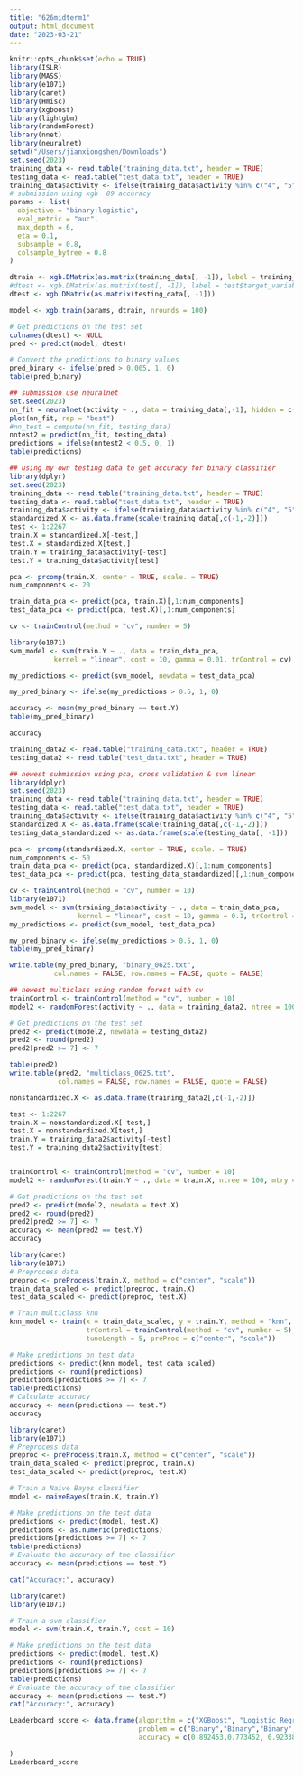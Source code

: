 ```yaml
---
title: "626midterm1"
output: html_document
date: "2023-03-21"
---
```


```r
knitr::opts_chunk$set(echo = TRUE)
library(ISLR)
library(MASS)
library(e1071)
library(caret)
library(Hmisc)
library(xgboost)
library(lightgbm)
library(randomForest)
library(nnet)
library(neuralnet)
setwd("/Users/jianxiongshen/Downloads")
set.seed(2023)
training_data <- read.table("training_data.txt", header = TRUE)
testing_data <- read.table("test_data.txt", header = TRUE)
training_data$activity <- ifelse(training_data$activity %in% c("4", "5", "6"), 0, 1)
# submission using xgb  89 accuracy
params <- list(
  objective = "binary:logistic",
  eval_metric = "auc",
  max_depth = 6,
  eta = 0.1,
  subsample = 0.8,
  colsample_bytree = 0.8
)

dtrain <- xgb.DMatrix(as.matrix(training_data[, -1]), label = training_data$activity)
#dtest <- xgb.DMatrix(as.matrix(test[, -1]), label = test$target_variable)
dtest <- xgb.DMatrix(as.matrix(testing_data[, -1]))

model <- xgb.train(params, dtrain, nrounds = 100) 

# Get predictions on the test set
colnames(dtest) <- NULL
pred <- predict(model, dtest)

# Convert the predictions to binary values
pred_binary <- ifelse(pred > 0.005, 1, 0)
table(pred_binary)

```


```r
## submission use neuralnet
set.seed(2023)
nn_fit = neuralnet(activity ~ ., data = training_data[,-1], hidden = c(10,5), act.fct = "logistic", linear.output=F)
plot(nn_fit, rep = "best")
#nn_test = compute(nn_fit, testing_data)
nntest2 = predict(nn_fit, testing_data)
predictions = ifelse(nntest2 < 0.5, 0, 1)
table(predictions)

```


```r
## using my own testing data to get accuracy for binary classifier
library(dplyr)
set.seed(2023)
training_data <- read.table("training_data.txt", header = TRUE)
testing_data <- read.table("test_data.txt", header = TRUE)
training_data$activity <- ifelse(training_data$activity %in% c("4", "5", "6"), 0, 1)
standardized.X <- as.data.frame(scale(training_data[,c(-1,-2)]))
test <- 1:2267
train.X = standardized.X[-test,]
test.X = standardized.X[test,]
train.Y = training_data$activity[-test]
test.Y = training_data$activity[test]

pca <- prcomp(train.X, center = TRUE, scale. = TRUE)
num_components <- 20

train_data_pca <- predict(pca, train.X)[,1:num_components]
test_data_pca <- predict(pca, test.X)[,1:num_components]

cv <- trainControl(method = "cv", number = 5)

library(e1071)
svm_model <- svm(train.Y ~ ., data = train_data_pca, 
           kernel = "linear", cost = 10, gamma = 0.01, trControl = cv)

my_predictions <- predict(svm_model, newdata = test_data_pca)

my_pred_binary <- ifelse(my_predictions > 0.5, 1, 0)

accuracy <- mean(my_pred_binary == test.Y)
table(my_pred_binary)

accuracy
```



```r
training_data2 <- read.table("training_data.txt", header = TRUE)
testing_data2 <- read.table("test_data.txt", header = TRUE)
```





```r
## newest submission using pca, cross validation & svm linear 
library(dplyr)
set.seed(2023)
training_data <- read.table("training_data.txt", header = TRUE)
testing_data <- read.table("test_data.txt", header = TRUE)
training_data$activity <- ifelse(training_data$activity %in% c("4", "5", "6"), 0, 1)
standardized.X <- as.data.frame(scale(training_data[,c(-1,-2)]))
testing_data_standardized <- as.data.frame(scale(testing_data[, -1]))

pca <- prcomp(standardized.X, center = TRUE, scale. = TRUE)
num_components <- 50
train_data_pca <- predict(pca, standardized.X)[,1:num_components]
test_data_pca <- predict(pca, testing_data_standardized)[,1:num_components]

cv <- trainControl(method = "cv", number = 10)
library(e1071)
svm_model <- svm(training_data$activity ~ ., data = train_data_pca, 
                 kernel = "linear", cost = 10, gamma = 0.1, trControl = cv)
my_predictions <- predict(svm_model, test_data_pca)

my_pred_binary <- ifelse(my_predictions > 0.5, 1, 0)
table(my_pred_binary)

write.table(my_pred_binary, "binary_0625.txt", 
           col.names = FALSE, row.names = FALSE, quote = FALSE)
```


```r
## newest multiclass using random forest with cv
trainControl <- trainControl(method = "cv", number = 10)
model2 <- randomForest(activity ~ ., data = training_data2, ntree = 100, mtry = 20, trControl = trainControl)

# Get predictions on the test set
pred2 <- predict(model2, newdata = testing_data2)
pred2 <- round(pred2)
pred2[pred2 >= 7] <- 7

table(pred2)
write.table(pred2, "multiclass_0625.txt", 
            col.names = FALSE, row.names = FALSE, quote = FALSE)
```

```r

nonstandardized.X <- as.data.frame(training_data2[,c(-1,-2)])

test <- 1:2267
train.X = nonstandardized.X[-test,]
test.X = nonstandardized.X[test,]
train.Y = training_data2$activity[-test]
test.Y = training_data2$activity[test]


trainControl <- trainControl(method = "cv", number = 10)
model2 <- randomForest(train.Y ~ ., data = train.X, ntree = 100, mtry = 20, trControl = trainControl)

# Get predictions on the test set
pred2 <- predict(model2, newdata = test.X)
pred2 <- round(pred2)
pred2[pred2 >= 7] <- 7
accuracy <- mean(pred2 == test.Y)
accuracy
```

```r
library(caret)
library(e1071)
# Preprocess data
preproc <- preProcess(train.X, method = c("center", "scale"))
train_data_scaled <- predict(preproc, train.X)
test_data_scaled <- predict(preproc, test.X)

# Train multiclass knn
knn_model <- train(x = train_data_scaled, y = train.Y, method = "knn",
                   trControl = trainControl(method = "cv", number = 5),
                   tuneLength = 5, preProc = c("center", "scale"))

# Make predictions on test data
predictions <- predict(knn_model, test_data_scaled)
predictions <- round(predictions)
predictions[predictions >= 7] <- 7
table(predictions)
# Calculate accuracy
accuracy <- mean(predictions == test.Y)
accuracy
```

```r
library(caret)
library(e1071)
# Preprocess data
preproc <- preProcess(train.X, method = c("center", "scale"))
train_data_scaled <- predict(preproc, train.X)
test_data_scaled <- predict(preproc, test.X)

# Train a Naive Bayes classifier
model <- naiveBayes(train.X, train.Y)

# Make predictions on the test data
predictions <- predict(model, test.X)
predictions <- as.numeric(predictions)
predictions[predictions >= 7] <- 7
table(predictions)
# Evaluate the accuracy of the classifier
accuracy <- mean(predictions == test.Y)

cat("Accuracy:", accuracy)


```
```r
library(caret)
library(e1071)

# Train a svm classifier
model <- svm(train.X, train.Y, cost = 10)

# Make predictions on the test data
predictions <- predict(model, test.X)
predictions <- round(predictions)
predictions[predictions >= 7] <- 7
table(predictions)
# Evaluate the accuracy of the classifier
accuracy <- mean(predictions == test.Y)
cat("Accuracy:", accuracy)
```


```r
Leaderboard_score <- data.frame(algorithm = c("XGBoost", "Logistic Regression","Neural Network", "SVM Linear", "SVM Radial", "SVM Linear with PCA and CV", "Random Forest with cv", "K-Nearest Neighbors", "naive bayes", "SVM Multiclass"),
                                problem = c("Binary","Binary","Binary","Binary","Binary", "Binary","Multiple","Multiple", "Multiple", "Multiple"),
                                accuracy = c(0.892453,0.773452, 0.923382,0.882523,0.878563, 0.995148, 0.89514,0.800618,0.621967, 0.700926)

)
Leaderboard_score
```






